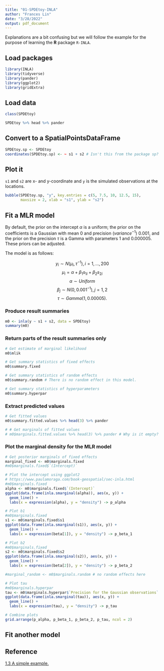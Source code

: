 ```yaml
---
title: "01-SPDEtoy-INLA"
author: "Frances Lin"
date: "3/28/2022"
output: pdf_document
---
```


Explanations are a bit confusing but we will follow the example for the purpose of learning the **R** package `R-INLA`. 

## Load packages 

```r
library(INLA)
library(tidyverse)
library(pander)
library(ggplot2)
library(gridExtra)
```

## Load data

```r
class(SPDEtoy)
```

```r
SPDEtoy %>% head %>% pander
```

## Convert to a SpatialPointsDataFrame

```r
SPDEtoy.sp <- SPDEtoy
coordinates(SPDEtoy.sp) <- ~ s1 + s2 # Isn't this from the package sp? Yes.
```

## Plot it 

`s1` and `s2` are x- and y-coordinate and `y` is the simulated observations at the locations.

```r
bubble(SPDEtoy.sp, "y", key.entries = c(5, 7.5, 10, 12.5, 15), 
       maxsize = 2, xlab = "s1", ylab = "s2")
```

## Fit a MLR model 

By default, the prior on the intercept $\alpha$ is a uniform; the prior on the coefficients is a Gaussian with mean $0$ and precision (${variance}^{-1}$) $0.001$, and the prior on the precision $\tau$ is a Gamma with parameters $1$ and $0.000005$. These priors can be adjusted. 

The model is as follows: 

$$
y_i \sim N(\mu_i, \tau^{-1}), i = 1,...,200
$$
$$
\mu_i = \alpha + \beta_1 s_{1i} + \beta_2 s_{2i} 
$$
$$
\alpha \sim Uniform 
$$
$$
\beta_j \sim N(0, {0.001}^{-1}), j = 1, 2 
$$
$$
\tau \sim Gamma (1, 0.00005).
$$

### Produce result summaries

```r
m0 <- inla(y ~ s1 + s2, data = SPDEtoy)
summary(m0)
```

### Return parts of the result summaries only

```r
# Get estimate of marginal likelihood
m0$mlik
```


```r
# Get summary statistics of fixed effects
m0$summary.fixed
```
```r
# Get summary statistics of random effects
m0$summary.random # There is no random effect in this model. 
```

```r
# Get summary statistics of hyperparameters
m0$summary.hyperpar
```


### Extract predicted values

```r
# Get fitted values
m0$summary.fitted.values %>% head(3) %>% pander
```

```r
# # Get marginals of fitted values
# m0$marginals.fitted.values %>% head(3) %>% pander # Why is it empty?
```

### Plot the marginal density for the MLR model

```r
# Get posterior marginals of fixed effects
marginal_fixed <- m0$marginals.fixed
#m0$marginals.fixed$`(Intercept)`
```

```r
# Plot the intercept using ggplot2
# https://www.paulamoraga.com/book-geospatial/sec-inla.html
#m0$marginals.fixed
alpha <- m0$marginals.fixed$`(Intercept)`
ggplot(data.frame(inla.smarginal(alpha)), aes(x, y)) +
  geom_line() + 
  labs(x = expression(alpha), y = "density") -> p_alpha
```

```r
# Plot b1
#m0$marginals.fixed
s1 <- m0$marginals.fixed$s1
ggplot(data.frame(inla.smarginal(s1)), aes(x, y)) +
  geom_line() + 
  labs(x = expression(beta[1]), y = "density") -> p_beta_1
```

```r
# Plot b2
#m0$marginals.fixed
s2 <- m0$marginals.fixed$s2
ggplot(data.frame(inla.smarginal(s2)), aes(x, y)) +
  geom_line() + 
  labs(x = expression(beta[2]), y = "density") -> p_beta_2
```

```r
#marginal_random <- m0$marginals.random # no random effects here
```

```r
# Plot tau
#m0$marginals.hyperpar
tau <- m0$marginals.hyperpar$`Precision for the Gaussian observations`
ggplot(data.frame(inla.smarginal(tau)), aes(x, y)) +
  geom_line() + 
  labs(x = expression(tau), y = "density") -> p_tau
```

```r
# Combine plots
grid.arrange(p_alpha, p_beta_1, p_beta_2, p_tau, ncol = 2)
```



## Fit another model 


\newpage

## Reference 

[1.3 A simple example.](https://becarioprecario.bitbucket.io/spde-gitbook/ch-INLA.html#sec:INLAexample) 



